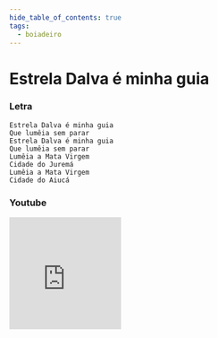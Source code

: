 ```yaml
---
hide_table_of_contents: true
tags:
  - boiadeiro
---
```


# Estrela Dalva é minha guia

### Letra

```text
Estrela Dalva é minha guia
Que lumêia sem parar
Estrela Dalva é minha guia
Que lumêia sem parar
Lumêia a Mata Virgem
Cidade do Juremá
Lumêia a Mata Virgem
Cidade do Aiucá
```

### Youtube

<iframe
  width="200"
  height="200"
  src="https://www.youtube.com/embed/iz14sYZee9Y?si=K_sj-_1UthRkhbL_"
  title="YouTube video player"
  frameborder="0"
  allow="accelerometer; autoplay; clipboard-write; encrypted-media; gyroscope; picture-in-picture; web-share"
  referrerpolicy="strict-origin-when-cross-origin"
  allowfullscreen
></iframe>
